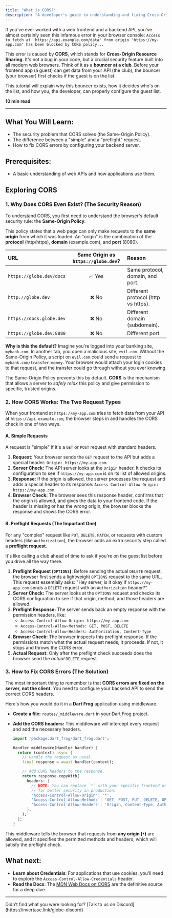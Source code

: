 ```yaml
---
title: "What is CORS?"
description: "A developer's guide to understanding and fixing Cross-Origin Resource Sharing errors."
---
```


If you've ever worked with a web frontend and a backend API, you've almost certainly seen this infamous error in your browser console: `Access to fetch at 'https://api.example.com/data' from origin 'https://my-app.com' has been blocked by CORS policy...`

This error is caused by **CORS**, which stands for **Cross-Origin Resource Sharing**. It's not a bug in your code, but a crucial security feature built into all modern web browsers. Think of it as a **bouncer at a club**. Before your frontend app (a guest) can get data from your API (the club), the bouncer (your browser) first checks if the guest is on the list.

This tutorial will explain why this bouncer exists, how it decides who's on the list, and how you, the developer, can properly configure the guest list.

**10 min read**

---

## What You Will Learn:

- The security problem that CORS solves (the Same-Origin Policy).
- The difference between a "simple" and a "preflight" request.
- How to fix CORS errors by configuring your backend server.

## Prerequisites:

- A basic understanding of web APIs and how applications use them.

## Exploring CORS

### 1. Why Does CORS Even Exist? (The Security Reason)

To understand CORS, you first need to understand the browser's default security rule: the **Same-Origin Policy**.

This policy states that a web page can only make requests to the **same origin** from which it was loaded. An "origin" is the combination of the **protocol** (http/https), **domain** (example.com), and **port** (8080).

| URL                      | Same Origin as `https://globe.dev`? | Reason                              |
| :----------------------- | :---------------------------------: | :---------------------------------- |
| `https://globe.dev/docs` |               ✅ Yes                | Same protocol, domain, and port.    |
| `http://globe.dev`       |                ❌ No                | Different protocol (http vs https). |
| `https://docs.globe.dev` |                ❌ No                | Different domain (subdomain).       |
| `https://globe.dev:8080` |                ❌ No                | Different port.                     |

**Why is this the default?** Imagine you're logged into your banking site, `mybank.com`. In another tab, you open a malicious site, `evil.com`. Without the Same-Origin Policy, a script on `evil.com` could send a request to `mybank.com/transfer-money`. Your browser would attach your login cookies to that request, and the transfer could go through without you ever knowing.

The Same-Origin Policy prevents this by default. **CORS** is the mechanism that allows a server to _safely relax_ this policy and give permission to specific, trusted origins.

### 2. How CORS Works: The Two Request Types

When your frontend at `https://my-app.com` tries to fetch data from your API at `https://api.example.com`, the browser steps in and handles the CORS check in one of two ways.

#### A. Simple Requests

A request is "simple" if it's a `GET` or `POST` request with standard headers.

1.  **Request:** Your browser sends the `GET` request to the API but adds a special header: `Origin: https://my-app.com`.
2.  **Server Check:** The API server looks at the `Origin` header. It checks its configuration to see if `https://my-app.com` is on its list of allowed origins.
3.  **Response:** If the origin is allowed, the server processes the request and adds a special header to its response: `Access-Control-Allow-Origin: https://my-app.com`.
4.  **Browser Check:** The browser sees this response header, confirms that the origin is allowed, and gives the data to your frontend code. If the header is missing or has the wrong origin, the browser blocks the response and shows the CORS error.

#### B. Preflight Requests (The Important One)

For any "complex" request like `PUT`, `DELETE`, `PATCH`, or requests with custom headers (like `Authorization`), the browser adds an extra security step called a **preflight request**.

It's like calling a club ahead of time to ask if you're on the guest list before you drive all the way there.

1.  **Preflight Request (`OPTIONS`):** Before sending the actual `DELETE` request, the browser first sends a lightweight `OPTIONS` request to the same URL. This request essentially asks: "Hey server, is it okay if `https://my-app.com` sends a `DELETE` request with an `Authorization` header?"
2.  **Server Check:** The server looks at the `OPTIONS` request and checks its CORS configuration to see if that origin, method, and those headers are allowed.
3.  **Preflight Response:** The server sends back an empty response with the permission headers, like:
    - `Access-Control-Allow-Origin: https://my-app.com`
    - `Access-Control-Allow-Methods: GET, POST, DELETE`
    - `Access-Control-Allow-Headers: Authorization, Content-Type`
4.  **Browser Check:** The browser inspects this preflight response. If the permissions match what the actual request needs, it proceeds. If not, it stops and throws the CORS error.
5.  **Actual Request:** Only after the preflight check succeeds does the browser send the _actual_ `DELETE` request.

### 3. How to Fix CORS Errors (The Solution)

The most important thing to remember is that **CORS errors are fixed on the server, not the client.** You need to configure your backend API to send the correct CORS headers.

Here's how you would do it in a **Dart Frog** application using middleware.

- **Create a file:** `routes/_middleware.dart` in your Dart Frog project.
- **Add the CORS headers:** This middleware will intercept every request and add the necessary headers.

  ```dart
  import 'package:dart_frog/dart_frog.dart';

  Handler middleware(Handler handler) {
    return (context) async {
      // Handle the request as usual.
      final response = await handler(context);

      // Add CORS headers to the response.
      return response.copyWith(
        headers: {
          // NOTE: You can replace `*` with your specific frontend origin
          // for better security in production.
          'Access-Control-Allow-Origin': '*',
          'Access-Control-Allow-Methods': 'GET, POST, PUT, DELETE, OPTIONS',
          'Access-Control-Allow-Headers': 'Origin, Content-Type, Authorization',
        },
      );
    };
  }
  ```

This middleware tells the browser that requests from **any origin (`*`)** are allowed, and it specifies the permitted methods and headers, which will satisfy the preflight check.

## What next:

- **Learn about Credentials**: For applications that use cookies, you'll need to explore the `Access-Control-Allow-Credentials` header.
- **Read the Docs**: The [MDN Web Docs on CORS](https://developer.mozilla.org/en-US/docs/Web/HTTP/Guides/CORS) are the definitive source for a deep dive.

---

<Info>
  Didn’t find what you were looking for? [Talk to us on
  Discord](https://invertase.link/globe-discord)
</Info>
